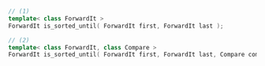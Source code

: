 ```cpp
// (1)
template< class ForwardIt >
ForwardIt is_sorted_until( ForwardIt first, ForwardIt last );

// (2)
template< class ForwardIt, class Compare >
ForwardIt is_sorted_until( ForwardIt first, ForwardIt last, Compare comp );
```

